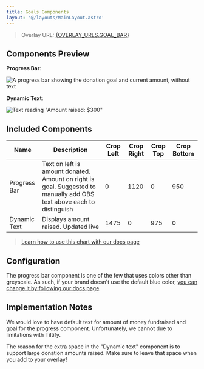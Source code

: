 ```yaml
---
title: Goals Components
layout: '@/layouts/MainLayout.astro'
---
```



> Overlay URL: <a href={OVERLAY_URLS.GOAL_BAR}>{OVERLAY_URLS.GOAL_BAR}</a>

## Components Preview

**Progress Bar**:

<img src={goals_overlay_preview} alt="A progress bar showing the donation goal and current amount, without text"/>

**Dynamic Text**:

<img src={goals_text_overlay_preview} alt='Text reading "Amount raised: $300"'/>

## Included Components


| Name | Description | Crop Left | Crop Right | Crop Top | Crop Bottom |
| --- | --- | --- | --- | --- | --- |
| Progress Bar | Text on left is amount donated. Amount on right is goal. Suggested to manually add OBS text above each to distinguish | 0 | 1120 | 0 | 950 |
| Dynamic Text | Displays amount raised. Updated live | 1475 | 0 | 975 | 0 |

> [Learn how to use this chart with our docs page](/en/streamer-setup/overlays/separate-merged-components/)

## Configuration

The progress bar component is one of the few that uses colors other than greyscale. As such, if your brand doesn't use the default blue color, [you can change it by following our docs page](/en/streamer-setup/overlays/colors/)

## Implementation Notes

We would love to have default text for amount of money fundraised and goal for the progress component. Unfortunately, we cannot due to limitations with Tiltify.

The reason for the extra space in the "Dynamic text" component is to support large donation amounts raised. Make sure to leave that space when you add to your overlay!
